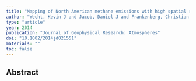 ```yaml
---
title: "Mapping of North American methane emissions with high spatial resolution by inversion of SCIAMACHY satellite data"
author: "Wecht, Kevin J and Jacob, Daniel J and Frankenberg, Christian and Jiang, Zhe and Blake, Donald R"
type: "article"
year: 2014
publication: "Journal of Geophysical Research: Atmospheres"
doi: "10.1002/2014jd021551"
materials: ""
toc: false
---
```


## Abstract

